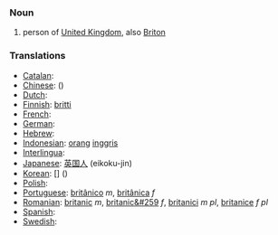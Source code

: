 ===Noun===
# person of [[United Kingdom]], also [[Briton]]

===Translations===

*[[Catalan]]: [[]] '' ''
*[[Chinese]]: [[]] ()
*[[Dutch]]: [[]] '' ''
*[[Finnish]]: [[britti]]
*[[French]]: [[]] '' ''
*[[German]]: [[]] '' ''
*[[Hebrew]]: [[]] '' ''
*[[Indonesian]]: [[orang]] [[inggris]]
*[[Interlingua]]: [[]]
*[[Japanese]]: [[英国]][[人]] (eikoku-jin)
*[[Korean]]: [[]] [] ()
*[[Polish]]: [[]]
*[[Portuguese]]: [[britânico]] ''m'', [[britânica]] ''f''
*[[Romanian]]: [[britanic]] ''m'', [[britanic&#259]] ''f'', [[britanici]] ''m pl'', [[britanice]] ''f pl''
*[[Spanish]]: [[]] '' ''
*[[Swedish]]: [[]] '' ''